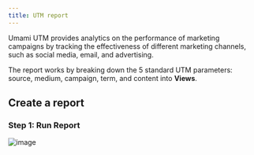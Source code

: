 ```yaml
---
title: UTM report
---
```


Umami UTM provides analytics on the performance of marketing campaigns by tracking the effectiveness of different marketing channels, such as social media, email, and advertising.

The report works by breaking down the 5 standard UTM parameters: source, medium, campaign, term, and content into **Views**.

## Create a report

### Step 1: Run Report

![image](/images/docs/v3/utm-details.png)
